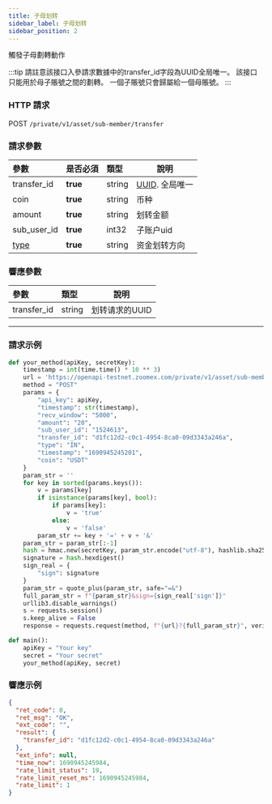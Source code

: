 ```yaml
---
title: 子母划转
sidebar_label: 子母划转
sidebar_position: 2
---
```


觸發子母劃轉動作

:::tip
請註意該接口入參請求數據中的transfer_id字段為UUID全局唯一。
該接口只能用於母子賬號之間的劃轉。
一個子賬號只會歸屬給一個母賬號。
:::

### HTTP 請求
POST `/private/v1/asset/sub-member/transfer`

### 請求參數
| 參數 | 是否必須 | 類型 | 說明|
|:----- |:-------|:-----|------ |
|transfer_id |**true** |string |[UUID](https://www.uuidgenerator.net/dev-corner). 全局唯一 |
|coin |**true** |string |币种 |
|amount |**true** |string |划转金额 |
|sub_user_id |**true** |int32 |子账户uid |
|[type](../asset/enum#transfertype-type) |**true** |string |资金划转方向 |

### 響應參數
| 參數 | 類型 | 說明|
|:----- |:-----|----- |
|transfer_id |string|划转请求的UUID |

---

### 請求示例

``` python
def your_method(apiKey, secretKey):
    timestamp = int(time.time() * 10 ** 3)
    url = 'https://openapi-testnet.zoomex.com/private/v1/asset/sub-member/transfer'
    method = "POST"
    params = {
        "api_key": apiKey,
        "timestamp": str(timestamp),
        "recv_window": "5000",
        "amount": "20",
        "sub_user_id": "1524613",
        "transfer_id": "d1fc12d2-c0c1-4954-8ca0-09d3343a246a",
        "type": "IN",
        "timestamp": "1690945245201",
        "coin": "USDT"
    }
    param_str = ''
    for key in sorted(params.keys()):
        v = params[key]
        if isinstance(params[key], bool):
            if params[key]:
                v = 'true'
            else:
                v = 'false'
        param_str += key + '=' + v + '&'
    param_str = param_str[:-1]
    hash = hmac.new(secretKey, param_str.encode("utf-8"), hashlib.sha256)
    signature = hash.hexdigest()
    sign_real = {
        "sign": signature
    }
    param_str = quote_plus(param_str, safe="=&")
    full_param_str = f"{param_str}&sign={sign_real['sign']}"
    urllib3.disable_warnings()
    s = requests.session()
    s.keep_alive = False
    response = requests.request(method, f"{url}?{full_param_str}", verify=False)

def main():
    apiKey = "Your key"
    secret = "Your secret"
    your_method(apiKey, secret)

```

### 響應示例

```json
{
  "ret_code": 0,
  "ret_msg": "OK",
  "ext_code": "",
  "result": {
    "transfer_id": "d1fc12d2-c0c1-4954-8ca0-09d3343a246a"
  },
  "ext_info": null,
  "time_now": 1690945245984,
  "rate_limit_status": 19,
  "rate_limit_reset_ms": 1690945245984,
  "rate_limit": 1
}
```

